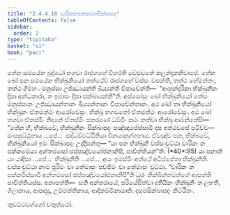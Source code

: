 ```yaml
---
title: "2.4.4.10 චාරිකනපක්කමනසික්ඛාපද"
tableOfContents: false
sidebar:
  order: 2
type: "tipitaka"
basket: "vi"
book: "paci"
---
```



<DynamicBreadcrumb />

<Division number="973" book="paci">

<Paragraph number="2982" book="paci">
තේන සමයේන බුද්ධෝ භගවා රාජගහේ විහරති වේළුවනේ කලන්දකනිවාපේ. තේන ඛෝ පන සමයේන භික්ඛුනියෝ තත්ථේව රාජගහේ වස්සං වසන්ති, තත්ථ හේමන්තං, තත්ථ ගිම්හං. මනුස්සා උජ්ඣායන්ති ඛිය්‍යන්ති විපාචේන්ති—  “ආහුන්දරිකා භික්ඛුනීනං දිසා අන්ධකාරා, න ඉමාසං දිසා පක්ඛායන්තී”ති.
</Paragraph>

<Paragraph number="2983" book="paci">
අස්සෝසුං ඛෝ භික්ඛුනියෝ තේසං මනුස්සානං උජ්ඣායන්තානං ඛිය්‍යන්තානං විපාචේන්තානං. අථ ඛෝ තා භික්ඛුනියෝ භික්ඛූනං ඒතමත්ථං ආරෝචේසුං. භික්ඛූ භගවතෝ ඒතමත්ථං ආරෝචේසුං. අථ ඛෝ භගවා ඒතස්මිං නිදානේ ඒතස්මිං පකරණේ ධම්මිං කථං කත්වා භික්ඛූ ආමන්තේසි—  “තේන හි, භික්ඛවේ, භික්ඛුනීනං සික්ඛාපදං පඤ්ඤපේස්සාමි දස අත්ථවසේ පටිච්ච—  සංඝසුට්ඨුතාය …පේ…  සද්ධම්මට්ඨිතියා විනයානුග්ගහාය. ඒවඤ්ච පන, භික්ඛවේ, භික්ඛුනියෝ ඉමං සික්ඛාපදං උද්දිසන්තු—
</Paragraph>

</Division>
<Division number="974" book="paci">

<Paragraph number="2984" book="paci">
<Emphasis>“යා පන භික්ඛුනී වස්සංවුට්ඨා චාරිකං න පක්කමේය්‍ය අන්තමසෝ ඡප්පඤ්චයෝජනානිපි, පාචිත්තියන්”</Emphasis>ති. (*40*:<Emphasis>95</Emphasis>)
</Paragraph>

</Division>
<Division number="975" book="paci">

<Paragraph number="2985" book="paci">
<Emphasis>යා පනා</Emphasis>ති යා යාදිසා …පේ…  <Emphasis>භික්ඛුනී</Emphasis>ති …පේ…  අයං ඉමස්මිං අත්ථේ අධිප්පේතා භික්ඛුනීති.
</Paragraph>

<Paragraph number="2986" book="paci">
<Emphasis>වස්සංවුට්ඨා</Emphasis> නාම පුරිමං වා තේමාසං පච්ඡිමං වා තේමාසං වුට්ඨා.
</Paragraph>

<Paragraph number="2987" book="paci">
“චාරිකං න පක්කමිස්සාමි අන්තමසෝ ඡප්පඤ්චයෝජනානිපී”ති ධුරං නික්ඛිත්තමත්තේ ආපත්ති පාචිත්තියස්ස.
</Paragraph>

</Division>
<Division number="976" book="paci">

<Paragraph number="2988" book="paci">
අනාපත්ති—  සති අන්තරායේ, පරියේසිත්වා දුතියිකං භික්ඛුනිං න ලභති, ගිලානාය, ආපදාසු, උම්මත්තිකාය, ආදිකම්මිකායාති.

</Paragraph>
</Division>

<Paragraph number="2989" type="center" book="paci">
දසමසික්ඛාපදං නිට්ඨිතං.

  
තුවට්ටවග්ගෝ චතුත්ථෝ.
</Paragraph>